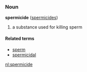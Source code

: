===Noun===
'''spermicide''' ([[spermicides]])

# a substance used for killing sperm

====Related terms====
*[[sperm]]
*[[spermicidal]]

[[nl:spermicide]]